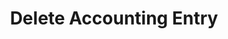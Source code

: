 ---
title: 'Delete Accounting Entry'
description: 'Delete Accounting Entry'
openapi: "/openapi/openapi.yaml DELETE /accountingentries/{companyId}/{customId}"
---